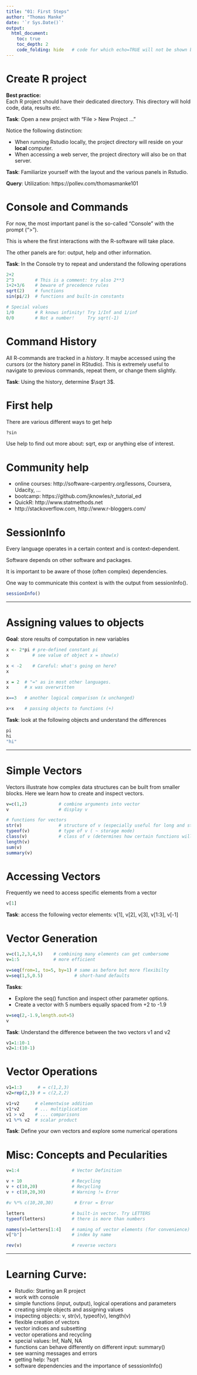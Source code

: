 ```yaml
---
title: "01: First Steps"
author: "Thomas Manke"
date: '`r Sys.Date()`'
output: 
  html_document:
    toc: true
    toc_depth: 2
    code_folding: hide   # code for which echo=TRUE will not be shown but folded
---
```


# Create R project
**Best practice:**   
Each R project should have their dedicated directory. This directory will hold code, data, results etc.

**Task**: Open a new project with "File > New Project ..."

Notice the following distinction:

- When running Rstudio locally, the project directory will reside on your **local** computer.
- When accessing a web server, the project directory will also be on that server.

**Task**: Familiarize yourself with the layout and the various panels in Rstudio. 

**Query**: Utilization: https://pollev.com/thomasmanke101

# Console and Commands

For now, the most important panel is the so-called "Console" with the prompt (">"). 

This is where the first interactions with the R-software will take place. 

The other panels are for: output, help and other information.

**Task**: In the Console try to repeat and understand the following operations
```r
2+2
2^3        # This is a comment: try also 2**3
1+2+3/6    # beware of precedence rules
sqrt(2)    # functions
sin(pi/2)  # functions and built-in constants

# Special values
1/0        # R knows infinity! Try 1/Inf and 1/inf
0/0        # Not a number!     Try sqrt(-1)
```

# Command History
All R-commands are tracked in a *history*. It maybe accessed using the cursors (or the history panel in RStudio). This is extremely useful to navigate to previous commands, repeat them, or change them slightly.

**Task**: Using the history, determine $\sqrt 3$.

# First help
There are various different ways to get help
```r
?sin
```

Use help to find out more about: sqrt, exp or anything else of interest.

# Community help
* online courses: http://software-carpentry.org/lessons, Coursera, Udacity, ...
* bootcamp: https://github.com/jknowles/r_tutorial_ed
* QuickR: http://www.statmethods.net 
* http://stackoverflow.com, http://www.r-bloggers.com/


# SessionInfo
Every language operates in a certain context and is context-dependent.

Software depends on other software and packages.

It is important to be aware of those (often complex) dependencies.

One way to communicate this context is with the output from sessionInfo().

```r
sessionInfo()
```

****

# Assigning values to objects

**Goal**: store results of computation in new variables
```r
x <- 2*pi # pre-defined constant pi
x         # see value of object x = show(x) 

x < -2    # Careful: what's going on here?
x

x = 2  # "=" as in most other languages.  
x      # x was overwritten

x==3   # another logical comparison (x unchanged)

x+x    # passing objects to functions (+)
```


**Task**: look at the following objects and understand the differences
```r
pi 
hi
"hi"
```

****

# Simple Vectors
Vectors illustrate how complex data structures can be built from smaller blocks. 
Here we learn how to create and inspect vectors.
```r
v=c(1,2)            # combine arguments into vector
v                   # display v

# functions for vectors
str(v)              # structure of v (especially useful for long and structured objects)
typeof(v)           # type of v ( ~ storage mode)
class(v)            # class of v (determines how certain functions will work with v)
length(v)
sum(v)
summary(v)
```
# Accessing Vectors
Frequently we need to access specific elements from a vector
```r
v[1]
```

**Task**:  access the following vector elements: v[1], v[2], v[3], v[1:3], v[-1]

# Vector Generation
```r
v=c(1,2,3,4,5)    # combining many elements can get cumbersome
v=1:5             # more efficient

v=seq(from=1, to=5, by=1) # same as before but more flexibilty
v=seq(1,5,0.5)            # short-hand defaults
```

**Tasks**: 

- Explore the seq() function and inspect other parameter options. 
- Create a vector with 5 numbers equally spaced from +2 to -1.9

```r
v=seq(2,-1.9,length.out=5)
v
```

**Task**: Understand the difference between the two vectors v1 and v2
```r
v1=1:10-1
v2=1:(10-1)
```


# Vector Operations
```r
v1=1:3      # = c(1,2,3)
v2=rep(2,3) # = c(2,2,2)

v1+v2      # elementwise addition
v1*v2      # ... multiplication
v1 > v2    # ... comparisons
v1 %*% v2  # scalar product
```

**Task**: Define your own vectors and explore some numerical operations

# Misc: Concepts and Pecularities
```r
v=1:4                    # Vector Definition

v + 10                   # Recycling
v + c(10,20)             # Recycling
v + c(10,20,30)          # Warning != Error

#v %*% c(10,20,30)        # Error = Error

letters                  # built-in vector. Try LETTERS 
typeof(letters)          # there is more than numbers

names(v)=letters[1:4]    # naming of vector elements (for convenience)
v["b"]                   # index by name

rev(v)                   # reverse vectors
```

****

# Learning Curve:
* Rstudio: Starting an R project
* work with console 
* simple functions (input, output), logical operations and parameters
* creating simple objects and assigning values
* inspecting objects: v, str(v), typeof(v), length(v)
* flexible creation of vectors
* vector indices and subsetting
* vector operations and recycling
* special values: Inf, NaN, NA
* functions can behave differently on different input: summary()
* see warning messages and errors
* getting help: ?sqrt
* software dependencies and the importance of sesssionInfo()
